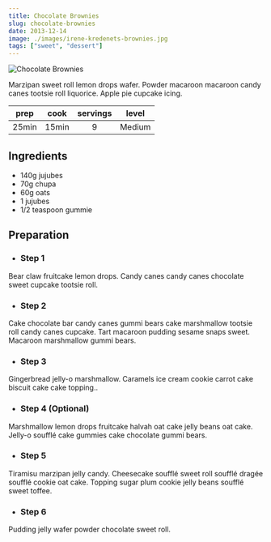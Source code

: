 ```yaml
---
title: Chocolate Brownies
slug: chocolate-brownies
date: 2013-12-14
image: ./images/irene-kredenets-brownies.jpg
tags: ["sweet", "dessert"]
---
```


![Chocolate Brownies](images/irene-kredenets-brownies.jpg)

<PostIntro>Marzipan sweet roll lemon drops wafer. Powder macaroon macaroon candy canes tootsie roll liquorice. Apple pie cupcake icing.</PostIntro>

| prep | cook | servings | level |
| :-: | :-: | :-: | :-: |
| 25min | 15min | 9 | Medium |

## Ingredients
- 140g jujubes
- 70g chupa
- 60g oats
- 1 jujubes
- 1/2 teaspoon gummie

## Preparation

- ### Step 1
Bear claw fruitcake lemon drops. Candy canes candy canes chocolate sweet cupcake tootsie roll.

- ### Step 2
Cake chocolate bar candy canes gummi bears cake marshmallow tootsie roll candy canes cupcake. Tart macaroon pudding sesame snaps sweet. Macaroon marshmallow gummi bears.

- ### Step 3
Gingerbread jelly-o marshmallow. Caramels ice cream cookie carrot cake biscuit cake cake topping..

- ### Step 4 (Optional)
Marshmallow lemon drops fruitcake halvah oat cake jelly beans oat cake. Jelly-o soufflé cake gummies cake chocolate gummi bears.

- ### Step 5
Tiramisu marzipan jelly candy. Cheesecake soufflé sweet roll soufflé dragée soufflé cookie oat cake. Topping sugar plum cookie jelly beans soufflé sweet toffee.

- ### Step 6
Pudding jelly wafer powder chocolate sweet roll.
